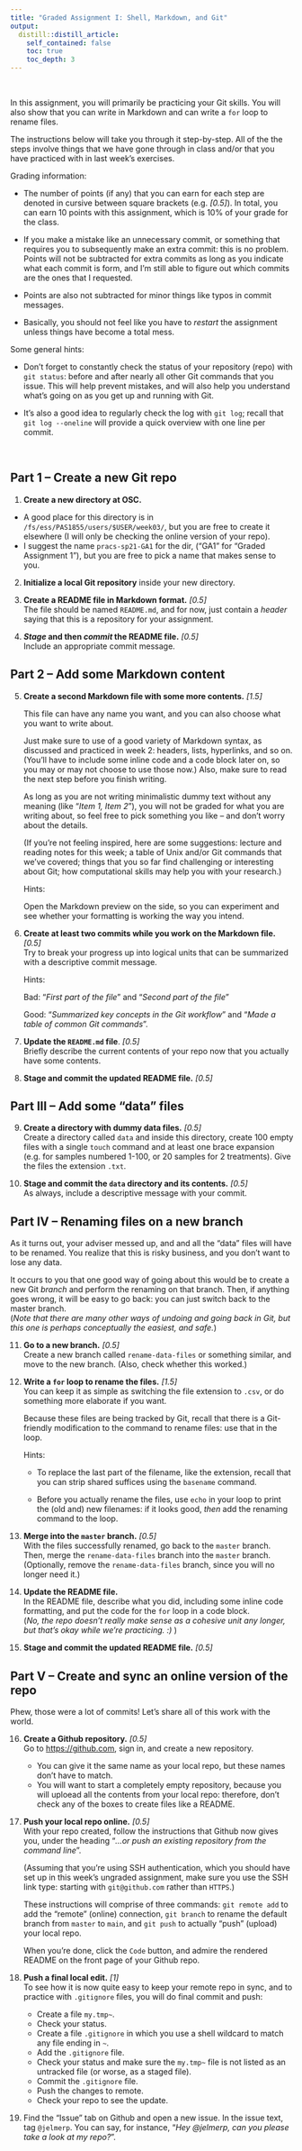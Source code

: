 ```yaml
---
title: "Graded Assignment I: Shell, Markdown, and Git"
output:
  distill::distill_article:
    self_contained: false
    toc: true
    toc_depth: 3
---
```


<br>

In this assignment, you will primarily be practicing your Git skills.
You will also show that you can write in Markdown
and can write a `for` loop to rename files.

The instructions below will take you through it step-by-step.
All of the the steps involve things that we have gone through in class and/or
that you have practiced with in last week's exercises.

Grading information:

- The number of points (if any) that you can earn for each step are
  denoted in cursive between square brackets (e.g. *[0.5]*).
  In total, you can earn 10 points with this assignment,
  which is 10% of your grade for the class.

- If you make a mistake like an unnecessary commit, or something that requires
  you to subsequently make an extra commit: this is no problem.
  Points will not be subtracted for extra commits as long as you indicate what
  each commit is form, and I'm still able to figure out which commits are
  the ones that I requested.

- Points are also not subtracted for minor things like typos in commit messages.

- Basically, you should not feel like you have to *restart* the assignment unless
  things have become a total mess.

Some general hints:

- Don't forget to constantly check the status of your repository (repo)
  with `git status`:
  before and after nearly all other Git commands that you issue.
  This will help prevent mistakes, and will also help you understand what's
  going on as you get up and running with Git.

- It's also a good idea to regularly check the log with `git log`;
  recall that `git log --oneline` will provide a quick overview with one line
  per commit.

<br>

## Part 1 -- Create a new Git repo

1. **Create a new directory at OSC.**
  - A good place for this directory is in `/fs/ess/PAS1855/users/$USER/week03/`,
    but you are free to create it elsewhere
    (I will only be checking the online version of your repo).
  - I suggest the name `pracs-sp21-GA1` for the dir,
    ("GA1" for "Graded Assignment 1"),
    but you are free to pick a name that makes sense to you. 

2. **Initialize a local Git repository** inside your new directory.

3. **Create a README file in Markdown format.** *[0.5]*  
   The file should be named `README.md`,
   and for now, just contain a *header* saying that this is a repository
   for your assignment.
   
4. ***Stage* and then *commit* the README file.** *[0.5]*  
   Include an appropriate commit message.

## Part 2 -- Add some Markdown content

5. **Create a second Markdown file with some more contents.** *[1.5]*  
   
   This file can have any name you want,
   and you can also choose what you want to write about.
   
   Just make sure to use of a good variety of Markdown syntax,
   as discussed and practiced in week 2: headers, lists, hyperlinks, and so on.
   (You'll have to include some inline code and a code block later on,
   so you may or may not choose to use those now.)
   Also, make sure to read the next step before you finish writing.
   
   As long as you are not writing minimalistic dummy text without any meaning
   (like "*Item 1, Item 2*"), you will not be graded for what you are writing
   about, so feel free to pick something you like -- and don't worry about
   the details.
   
   (If you're not feeling inspired, here are some suggestions:
   lecture and reading notes for this week;
   a table of Unix and/or Git commands that we've covered;
   things that you so far find challenging or interesting about Git;
   how computational skills may help you with your research.)
   
   Hints:
   
   Open the Markdown preview on the side, so you can experiment and see whether
   your formatting is working the way you intend.
   
6. **Create at least two commits while you work on the Markdown file.** *[0.5]*  
   Try to break your progress up into logical units that can be
   summarized with a descriptive commit message.
   
   Hints:
   
   Bad: "*First part of the file*" and "*Second part of the file*"
   
   Good: "*Summarized key concepts in the Git workflow*" and
   "*Made a table of common Git commands*".

7. **Update the `README.md` file**. *[0.5]*  
   Briefly describe the current contents of your repo now that you actually
   have some contents.

8. **Stage and commit the updated README file.** *[0.5]*  

## Part III -- Add some "data" files

9. **Create a directory with dummy data files.**  *[0.5]*  
   Create a directory called `data` and inside this directory,
   create 100 empty files with a single `touch` command and at least one
   brace expansion
   (e.g. for samples numbered 1-100, or 20 samples for 2 treatments).
   Give the files the extension `.txt`.
   
10. **Stage and commit the `data` directory and its contents.** *[0.5]*  
    As always, include a descriptive message with your commit.

## Part IV -- Renaming files on a new branch

As it turns out, your adviser messed up,
and and all the "data" files will have to be renamed.
You realize that this is risky business,
and you don't want to lose any data.

It occurs to you that one good way of going about this
would be to create a new Git *branch* and perform the renaming on that branch.
Then, if anything goes wrong, it will be easy to go back:
you can just switch back to the master branch.  
(*Note that there are many other ways of undoing and going back in Git,
but this one is perhaps conceptually the easiest, and safe.*)
    
11. **Go to a new branch.** *[0.5]*  
    Create a new branch called `rename-data-files` or something similar,
    and move to the new branch. (Also, check whether this worked.)

12. **Write a `for` loop to rename the files.**   *[1.5]*  
    You can keep it as simple as switching the file extension to `.csv`,
    or do something more elaborate if you want.
    
    Because these files are being tracked by Git,
    recall that there is a Git-friendly modification to the command to rename
    files: use that in the loop.

    Hints:
    - To replace the last part of the filename, like the extension,
      recall that you can strip shared suffices using the `basename` command.

    - Before you actually rename the files,
      use `echo` in your loop to print the (old and) new filenames:
      if it looks good, *then* add the renaming command to the loop.

13. **Merge into the `master` branch.**  *[0.5]*  
    With the files successfully renamed, go back to the `master` branch.  
    Then, merge the `rename-data-files` branch into the `master` branch.  
    (Optionally, remove the `rename-data-files` branch, since you will no
    longer need it.)

14. **Update the README file.**  
    In the README file, describe what you did, including some inline code
    formatting, and put the code for the `for` loop in a code block.  
    (*No, the repo doesn't really make sense as a cohesive unit any longer,
     but that's okay while we're practicing. :) *)

15. **Stage and commit the updated README file.** *[0.5]*  

## Part V -- Create and sync an online version of the repo

Phew, those were a lot of commits! Let's share all of this work with the world.

16. **Create a Github repository.** *[0.5]*  
    Go to <https://github.com>, sign in, and create a new repository.
    
    - You can give it the same name as your local repo,
      but these names don't have to match.
    - You will want to start a completely empty repository, because you will uploead
      all the contents from your local repo:
      therefore, don't check any of the boxes to create files like a README.
    
17. **Push your local repo online.** *[0.5]*  
    With your repo created, follow the instructions that Github now gives you,
    under the heading "*...or push an existing repository from the command line*".
    
    (Assuming that you're using SSH authentication, which you should have set up
    in this week's ungraded assignment, make sure you use the SSH link type:
    starting with `git@github.com` rather than `HTTPS`.)
    
    These instructions will comprise of three commands:
    `git remote add` to add the "remote" (online) connection,
    `git branch` to rename the default branch from `master` to `main`,
    and `git push` to actually "push" (upload) your local repo.

    When you're done, click the `Code` button, and
    admire the rendered README on the front page of your Github repo.

18. **Push a final local edit.** *[1]*  
    To see how it is now quite easy to keep your remote repo in sync,
    and to practice with `.gitignore` files, you will do final commit and push:
    
    - Create a file `my.tmp~`.
    - Check your status.
    - Create a file `.gitignore` in which you use a shell wildcard to match any
      file ending in `~`.
    - Add the `.gitignore` file.
    - Check your status and make sure the `my.tmp~` file is not listed as
      an untracked file (or worse, as a staged file).
    - Commit the `.gitignore` file.
    - Push the changes to remote.
    - Check your repo to see the update.

19. Find the "Issue" tab on Github and open a new issue.
    In the issue text, tag `@jelmerp`.
    You can say, for instance,
    "*Hey @jelmerp, can you please take a look at my repo?*".

